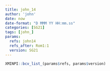 ```yaml
---
title: john_14
author: 'john'
date: now
date-format: "D MMM YY HH:mm.ss"
categories: [SG21]
tags: [john_]
params:
  refs: john14
  refs_after: Rom1:1
  version: SG21
---
```


```r
XMINPI::bcv_list_(params$refs, params$version)
```

